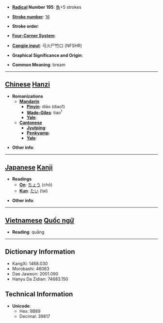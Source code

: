 * '''[[Wiktionary:Chinese radical index| Radical]] Number 195''': [[Wiktionary:Chinese radical index 魚|魚]]+5 strokes

* '''[[Wiktionary:Chinese total strokes index|Stroke number]]''': [[Wiktionary:Chinese total strokes index 16|16]]

* '''Stroke order''': 

* '''[[Wiktionary:Chinese four corner index|Four-Corner System]]''': 

* '''[[Wiktionary:Chinese Cangjie index|Cangjie input]]''': 弓火尸竹口 (NFSHR)

* '''Graphical Significance and Origin''': 

* '''Common Meaning''': bream

----

== [[Chinese]] [[Hanzi]] ==

* '''Romanizations'''
** '''[[Mandarin]]'''
*** '''[[Pinyin]]''': diāo (diao1)
*** '''[[Wade-Giles]]''': tiao<sup>1</sup>
*** '''[[Yale]]''': 
** '''[[Cantonese]]'''
*** '''[[Jyutping]]''':
*** '''[[Penkyamp]]''': 
*** '''[[Yale]]''': 

* '''Other info''': 

----

== [[Japanese]] [[Kanji]] ==

* '''Readings'''
** '''[[On]]''': [[ちょう]] (chō)
** '''[[Kun]]''': [[たい]] (tai)

* '''Other info''':  


----

== [[Vietnamese]] [[Quốc ngữ]] ==

* '''Reading''': quẳng

----

== Dictionary Information ==

* KangXi: 1468.030
* Morobashi: 46063
* Dae Jaweon: 2001.090
* Hanyu Da Zidian: 74683.150

== Technical Information ==

* '''Unicode''':
** Hex: 9B89
** Decimal: 39817